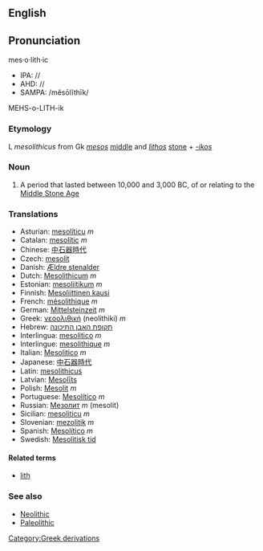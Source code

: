 {{Wikipedia}}
==English==
==Pronunciation==
mes·o·lith·ic
*IPA: //
*AHD: //
*SAMPA: /mĕsōlĭthīk/
MEHS-o-LITH-ik<!--
{{audio|en-int}}
{{audio|en-au}}
{{audio|en-be}}-->

=== Etymology ===

L ''mesolithicus'' from Gk ''[[mesos]]'' [[middle]] and ''[[lithos]]'' [[stone]] + ''[[-ikos]]''

=== Noun ===
#A period that lasted between 10,000 and 3,000 BC, of or relating to the [[Middle Stone Age]]

=== Translations ===

*Asturian: [[mesolíticu]] ''m''
*Catalan: [[mesolític]] ''m''
*Chinese: [[中石器時代]]
*Czech: [[mesolit]]
*Danish: [[Ældre stenalder]]
*Dutch: [[Mesolithicum]] ''m''
*Estonian: [[mesoliitikum]] ''m''
*Finnish: [[Mesoliittinen kausi]]
*French: [[mésolithique]] ''m''
*German: [[Mittelsteinzeit]] ''m''
*Greek: [[νεοολιθική]] (neolithiki) ''m''
*Hebrew: [[תקופת האבן התיכונה]]<!--()-->
*Interlingua: [[mesolitico]] ''m''
*Interlingue: [[mesolithique]] ''m''
*Italian: [[Mesolitico]] ''m''
*Japanese: [[中石器時代]]<!--(chu????)-->
*Latin: [[mesolithicus]]
*Latvian: [[Mesolīts]]
*Polish: [[Mesolit]] ''m''
*Portuguese: [[Mesolítico]] ''m''
*Russian: [[Мезолит]] ''m'' (mesolit)
*Sicilian: [[mesoliticu]] ''m''
*Slovenian: [[mezolitik]] ''m''
*Spanish: [[Mesolítico]] ''m''
*Swedish: [[Mesolitisk tid]]

====Related terms====
*[[lith]]

===See also===
*[[Neolithic]]
*[[Paleolithic]]

[[Category:Greek derivations]]